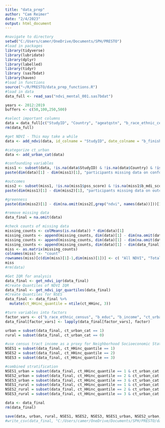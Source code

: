 ---
title: "data_prep"
author: "Cam Reimer"
date: "2/4/2023"
output: html_document
---

```{r load in data}
#navigate to directory 
setwd("C:/Users/camer/OneDrive/Documents/SPH/PRESTO")
#load in packages 
library(tidyverse)
library(lubridate)
library(dplyr)
library(labelled)
library(tidyr)
library (sas7bdat)
library(haven)
#load in functions
source("~/R/PRESTO/data_prep_functions.R")
#load in data
data_full <- read_sas("ndvi_mental_001.sas7bdat")
```

```{r Data Wrangling, Add NDVI}
years <- 2012:2019
buffers <- c(50,100,250,500)

#select important columns
data = data_full[c("StudyID", "Country", "ageatqstn", "b_race_ethnic_census", "b_educ", "b_income", "ct_HHinc", "ct_lths", "ct_urban", "pss_score", "b_mdi_score",  "b_finisheddate", generate_all_ndvi_colnames(years,buffers))]
rm(data_full)

#get NDVI - This may take a while
data <- add_ndvi(data, id_colname = "StudyID", date_colname = "b_finisheddate", buffers=buffers)

#categorize ct_urban
data <- add_urban_cat(data)
```

```{r Check for missingness sequentially}
#confounding variables 
miss1 <- subset(data, !is.na(data$StudyID) & !is.na(data$Country) & !is.na(data$ageatqstn) & !is.na(data$b_race_ethnic_census) & !is.na(data$b_educ) & !is.na(data$b_income) & !is.na(data$ct_HHinc) & !is.na(data$ct_lths) & !is.na(data$ct_urban)) 
paste(dim(data)[1] - dim(miss1)[1], "participants missing data on confounding variables")

#outcomes 
miss2 <- subset(miss1, !is.na(miss1$pss_score) & !is.na(miss1$b_mdi_score))
paste(dim(miss1)[1] - dim(miss2)[1], "participants missing data on outcome measures")

#greenness 
paste(dim(miss2)[1] - dim(na.omit(miss2[,grep("ndvi", names(data))]))[1], "participants missing greenness data")
```

```{r Check for missingness}
#remove missing data 
data_final = na.omit(data)

#check counts of missing data 
missing_counts <- colMeans(is.na(data)) * dim(data)[1]
missing_counts <- append(missing_counts, dim(data)[1] - dim(na.omit(data[,c('pss_score', 'b_mdi_score')]))[1])
missing_counts <- append(missing_counts, dim(data)[1] - dim(na.omit(data[,grep("ndvi", names(data))]))[1])
missing_counts <- append(missing_counts, dim(data)[1] - dim(data_final)[1])
miss <- as.matrix(missing_counts)
colnames(miss) <- "count"
rownames(miss)[c(dim(miss)[1]-1,dim(miss)[1])] <- c( "All NDVI", "Total")
miss
#rm(data)
```

```{r Get quantiles and assign factors}
#Get IQR for analysis 
data_final <- get_ndvi_iqr(data_final)
#Create Quantiles of NDVI IQR
data_final <- get_ndvi_iqr_quartiles(data_final)
#Create Quantiles for NSES
data_final <- data_final %>%
  mutate(ct_HHinc_quantile = ntile(ct_HHinc, 3))

#turn variables into factors 
factor_vars <- c("b_race_ethnic_census", "b_educ", "b_income", "ct_urban_cat", names(data_final[grep("quantile", names(data_final))]))
data_final[factor_vars] <- lapply(data_final[factor_vars], factor)
```

```{r Create subsets}
urban = subset(data_final, ct_urban_cat == 1)
rural = subset(data_final, ct_urban_cat == 0)

#use census tract income as a proxy for Neighborhood Socioeconomic Status
NSES1 = subset(data_final, ct_HHinc_quantile == 1)
NSES2 = subset(data_final, ct_HHinc_quantile == 2)
NSES3 = subset(data_final, ct_HHinc_quantile == 3)

#combined stratification
NSES1_urban = subset(data_final, ct_HHinc_quantile == 1 & ct_urban_cat ==1)
NSES2_urban = subset(data_final, ct_HHinc_quantile == 2 & ct_urban_cat ==1)
NSES3_urban = subset(data_final, ct_HHinc_quantile == 3 & ct_urban_cat ==1)
NSES1_rural = subset(data_final, ct_HHinc_quantile == 1 & ct_urban_cat ==0)
NSES2_rural = subset(data_final, ct_HHinc_quantile == 2 & ct_urban_cat ==0)
NSES3_rural = subset(data_final, ct_HHinc_quantile == 3 & ct_urban_cat ==0)

data <- data_final
rm(data_final)
```

```{r Export data}
save(data, urban, rural, NSES1, NSES2, NSES3, NSES1_urban, NSES2_urban, NSES3_urban, NSES1_rural, NSES2_rural, NSES3_rural, file = "C:/Users/camer/OneDrive/Documents/SPH/PRESTO/data/data_processed.RData")
#write_csv(data_final, "C:/Users/camer/OneDrive/Documents/SPH/PRESTO/data/data_processed.csv")
```


